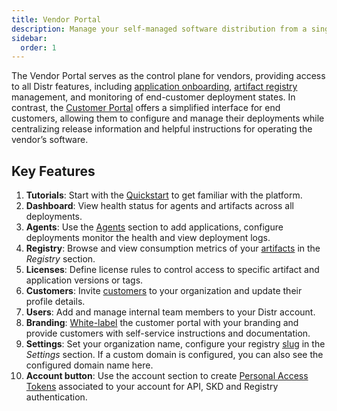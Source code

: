 ```yaml
---
title: Vendor Portal
description: Manage your self-managed software distribution from a single control plane with full visibility into deployments, artifacts, licenses, customers, users, and customer portal customization.
sidebar:
  order: 1
---
```



The Vendor Portal serves as the control plane for vendors, providing access to all Distr features, including [application onboarding](/docs/guides/onboarding-a-helm-app/), [artifact registry](/docs/guides/container-registry/) management, and monitoring of end-customer deployment states. In contrast, the [Customer Portal](/docs/product/customer-portal/) offers a simplified interface for end customers, allowing them to configure and manage their deployments while centralizing release information and helpful instructions for operating the vendor’s software.

<ThemeImage
  lightSrc="/src/assets/docs/product/vendor-portal/hub-light.png"
  darkSrc="/src/assets/docs/product/vendor-portal/hub-dark.png"
  alt="Deployments interface"
/>

## Key Features

1. **Tutorials**: Start with the [Quickstart](/docs/getting-started/quickstart/#getting-started-with-platform-tutorials) to get familiar with the platform.
2. **Dashboard**: View health status for agents and artifacts across all deployments.
3. **Agents**: Use the [Agents](/docs/product/agents/) section to add applications, configure deployments monitor the health and view deployment logs.
4. **Registry**: Browse and view consumption metrics of your [artifacts](/docs/product/registry/) in the _Registry_ section.
5. **Licenses**: Define license rules to control access to specific artifact and application versions or tags.
6. **Customers**: Invite [customers](/docs/guides/onboarding-a-new-customer/) to your organization and update their profile details.
7. **Users**: Add and manage internal team members to your Distr account.
8. **Branding**: [White-label](/docs/product/branding/) the customer portal with your branding and provide customers with self-service instructions and documentation.
9. **Settings**: Set your organization name, configure your registry [slug](/docs/guides/container-registry/#1-set-your-registry-slug) in the _Settings_ section.
   If a custom domain is configured, you can also see the configured domain name here.
10. **Account button**: Use the account section to create [Personal Access Tokens](/docs/integrations/personal-access-token/) associated to your account for API, SKD and Registry authentication.
